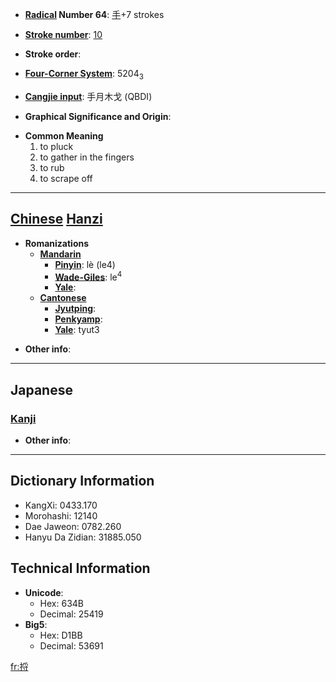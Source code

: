 * '''[[Wiktionary:Chinese radical index| Radical]] Number 64''': [[Wiktionary:Chinese radical index 手|手]]+7 strokes

* '''[[Wiktionary:Chinese total strokes index|Stroke number]]''': [[Wiktionary:Chinese total strokes index 10|10]]

* '''Stroke order''': 

* '''[[Wiktionary:Chinese four corner index|Four-Corner System]]''': 5204<sub>3</sub>

* '''[[Wiktionary:Chinese Cangjie index|Cangjie input]]''': 手月木戈 (QBDI)

* '''Graphical Significance and Origin''': 

* '''Common Meaning'''
*#to pluck
*# to gather in the fingers
*# to rub
*# to scrape off


----

== [[Chinese]] [[Hanzi]] ==

* '''Romanizations'''
** '''[[Mandarin]]'''
*** '''[[Pinyin]]''': lè (le4)
*** '''[[Wade-Giles]]''': le<sup>4</sup>
*** '''[[Yale]]''': 
** '''[[Cantonese]]'''
*** '''[[Jyutping]]''':
*** '''[[Penkyamp]]''': 
*** '''[[Yale]]''': tyut3

* '''Other info''': 

----

==Japanese==
===[[Kanji]]===
{{kanji|on readings=[[らつ]] (ratsu), [[らち]] (rachi), [[れつ]] (retsu), [[れち]] (rechi)
|kun readings=[[とる]] (toru)
}}

* '''Other info''':  

----

== Dictionary Information ==

* KangXi: 0433.170
* Morohashi: 12140
* Dae Jaweon: 0782.260
* Hanyu Da Zidian: 31885.050

== Technical Information ==

* '''Unicode''':
** Hex: 634B
** Decimal: 25419
* '''Big5''':
** Hex: D1BB
** Decimal: 53691

[[fr:捋]]